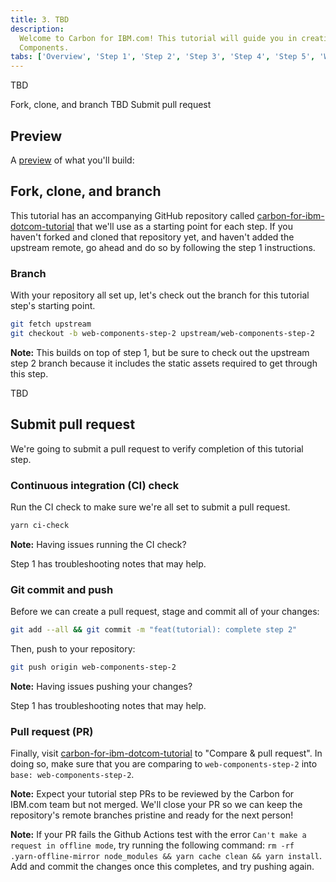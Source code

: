 ```yaml
---
title: 3. TBD
description:
  Welcome to Carbon for IBM.com! This tutorial will guide you in creating an application with Carbon for IBM.com Web
  Components.
tabs: ['Overview', 'Step 1', 'Step 2', 'Step 3', 'Step 4', 'Step 5', 'Wrapping up']
---
```



<PageDescription>

TBD

</PageDescription>

<AnchorLinks>

<AnchorLink>Fork, clone, and branch</AnchorLink>
<AnchorLink>TBD</AnchorLink>
<AnchorLink>Submit pull request</AnchorLink>

</AnchorLinks>

## Preview

A [preview]() of what you'll build:

<Preview
  height="400"
  title="Carbon for IBM.com Tutorial Step 3"
  src=""
  frameborder="no"
  allowtransparency="true"
  allowfullscreen="true"
  className="bx--iframe bx--iframe--border"
/>

## Fork, clone, and branch

This tutorial has an accompanying GitHub repository called
[carbon-for-ibm-dotcom-tutorial](https://github.com/carbon-design-system/carbon-for-ibm-dotcom-tutorial) that we'll use
as a starting point for each step. If you haven't forked and cloned that repository yet, and haven't added the upstream
remote, go ahead and do so by following the <Link to="/developing/web-components-tutorial">step 1 instructions</Link>.

### Branch

With your repository all set up, let's check out the branch for this tutorial step's starting point.

```bash
git fetch upstream
git checkout -b web-components-step-2 upstream/web-components-step-2
```

<InlineNotification>

**Note:** This builds on top of step 1, but be sure to check out the upstream step 2 branch because it includes the
static assets required to get through this step.

</InlineNotification>

TBD

## Submit pull request

We're going to submit a pull request to verify completion of this tutorial step.

### Continuous integration (CI) check

Run the CI check to make sure we're all set to submit a pull request.

```bash
yarn ci-check
```

<InlineNotification>

**Note:** Having issues running the CI check?

<Link to="/developing/web-components-tutorial/step-1#continuous-integration-(ci)-check">Step 1</Link>
has troubleshooting notes that may help.

</InlineNotification>

### Git commit and push

Before we can create a pull request, stage and commit all of your changes:

```bash
git add --all && git commit -m "feat(tutorial): complete step 2"
```

Then, push to your repository:

```bash
git push origin web-components-step-2
```

<InlineNotification>

**Note:** Having issues pushing your changes?

<Link to="/developing/web-components-tutorial/step-1#git-commit-and-push">Step 1</Link>
has troubleshooting notes that may help.

</InlineNotification>

### Pull request (PR)

Finally, visit [carbon-for-ibm-dotcom-tutorial](https://github.com/carbon-design-system/carbon-for-ibm-dotcom-tutorial)
to "Compare & pull request". In doing so, make sure that you are comparing to `web-components-step-2` into
`base: web-components-step-2`.

<InlineNotification>

**Note:** Expect your tutorial step PRs to be reviewed by the Carbon for IBM.com team but not merged. We'll close your
PR so we can keep the repository's remote branches pristine and ready for the next person!

</InlineNotification>

<InlineNotification>

**Note:** If your PR fails the Github Actions test with the error `Can't make a request in offline mode`, try running
the following command: `rm -rf .yarn-offline-mirror node_modules && yarn cache clean && yarn install`. Add and commit
the changes once this completes, and try pushing again.

</InlineNotification>
